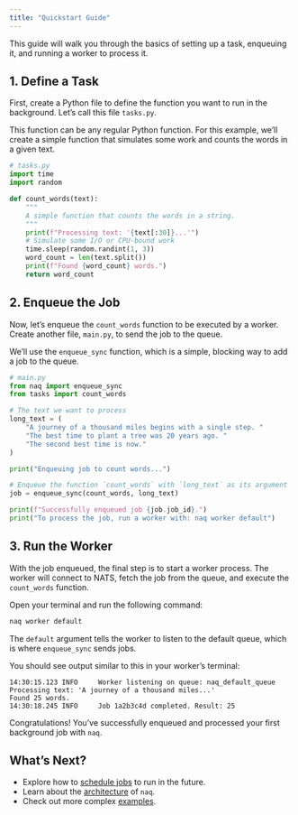 ```yaml
---
title: "Quickstart Guide"
---
```


This guide will walk you through the basics of setting up a task, enqueuing it, and running a worker to process it.

## 1. Define a Task

First, create a Python file to define the function you want to run in the background. Let's call this file `tasks.py`.

This function can be any regular Python function. For this example, we'll create a simple function that simulates some work and counts the words in a given text.

```python
# tasks.py
import time
import random

def count_words(text):
    """
    A simple function that counts the words in a string.
    """
    print(f"Processing text: '{text[:30]}...'")
    # Simulate some I/O or CPU-bound work
    time.sleep(random.randint(1, 3))
    word_count = len(text.split())
    print(f"Found {word_count} words.")
    return word_count
```

## 2. Enqueue the Job

Now, let's enqueue the `count_words` function to be executed by a worker. Create another file, `main.py`, to send the job to the queue.

We'll use the `enqueue_sync` function, which is a simple, blocking way to add a job to the queue.

```python
# main.py
from naq import enqueue_sync
from tasks import count_words

# The text we want to process
long_text = (
    "A journey of a thousand miles begins with a single step. "
    "The best time to plant a tree was 20 years ago. "
    "The second best time is now."
)

print("Enqueuing job to count words...")

# Enqueue the function `count_words` with `long_text` as its argument
job = enqueue_sync(count_words, long_text)

print(f"Successfully enqueued job {job.job_id}.")
print("To process the job, run a worker with: naq worker default")
```

## 3. Run the Worker

With the job enqueued, the final step is to start a worker process. The worker will connect to NATS, fetch the job from the queue, and execute the `count_words` function.

Open your terminal and run the following command:

```bash
naq worker default
```

The `default` argument tells the worker to listen to the default queue, which is where `enqueue_sync` sends jobs.

You should see output similar to this in your worker's terminal:

```
14:30:15.123 INFO     Worker listening on queue: naq_default_queue
Processing text: 'A journey of a thousand miles...'
Found 25 words.
14:30:18.245 INFO     Job 1a2b3c4d completed. Result: 25
```

Congratulations! You've successfully enqueued and processed your first background job with `naq`.

## What's Next?

-   Explore how to [schedule jobs](examples.qmd) to run in the future.
-   Learn about the [architecture](architecture.qmd) of `naq`.
-   Check out more complex [examples](examples.qmd).